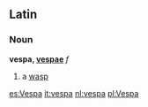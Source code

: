 ==Latin==
===Noun===
'''vespa, [[Wiktionary Appendix:Latin first declension|vespae]]''' ''f''

#a [[wasp]]

[[es:Vespa]]
[[it:vespa]]
[[nl:vespa]]
[[pl:Vespa]]